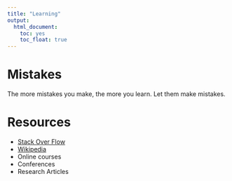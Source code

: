 ```yaml
---
title: "Learning"
output: 
  html_document: 
    toc: yes
    toc_float: true
---
```



# Mistakes 

The more mistakes you make, the more you learn. 
Let them make mistakes.

# Resources


* [Stack Over Flow](stackoverflow.com/)
* [Wikipedia](https://en.wikipedia.org/)
* Online courses 
* Conferences
* Research Articles


